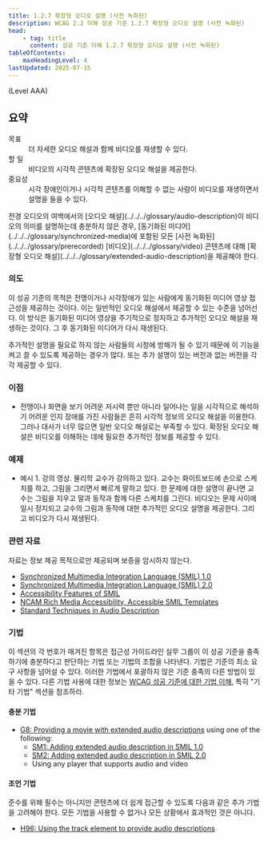 ```yaml
---
title: 1.2.7 확장형 오디오 설명 (사전 녹화된)
description: WCAG 2.2 이해 성공 기준 1.2.7 확장형 오디오 설명 (사전 녹화된)
head:
    - tag: title
      content: 성공 기준 이해 1.2.7 확장형 오디오 설명 (사전 녹화된)
tableOfContents:
    maxHeadingLevel: 4
lastUpdated: 2025-07-15
---
```



(Level AAA)

## 요약

<dl>
<dt>목표</dt>
<dd>더 자세한 오디오 해설과 함께 비디오를 재생할 수 있다.</dd>
<dt>할 일</dt>
<dd>비디오의 시각적 콘텐츠에 확장된 오디오 해설을 제공한다.</dd>
<dt>중요성</dt>
<dd>시각 장애인이거나 시각적 콘텐츠를 이해할 수 없는 사람이 비디오를 재생하면서 설명을 들을 수 있다.</dd>
</dl>

<Card title="성공 기준(SC)">
전경 오디오의 여백에서의 [오디오 해설](../../../glossary/audio-description)이 비디오의 의미를 설명하는데 충분하지 않은 경우, [동기화된 미디어](../../../glossary/synchronized-media)에 포함된 모든 [사전 녹화된](../../../glossary/prerecorded) [비디오](../../../glossary/video) 콘텐츠에 대해 [확장형 오디오 해설](../../../glossary/extended-audio-description)을 제공해야 한다.
</Card>

### 의도

이 성공 기준의 목적은 전맹이거나 시각장애가 있는 사람에게 동기화된 미디어 영상 접근성을 제공하는 것이다. 이는 일반적인 오디오 해설에서 제공할 수 있는 수준을 넘어선다. 이 방식은 동기화된 미디어 영상을 주기적으로 정지하고 추가적인 오디오 해설을 재생하는 것이다. 그 후 동기화된 미디어가 다시 재생된다.

추가적인 설명을 필요로 하지 않는 사람들의 시청에 방해가 될 수 있기 때문에 이 기능을 켜고 끌 수 있도록 제공하는 경우가 많다. 또는 추가 설명이 있는 버전과 없는 버전을 각각 제공할 수 있다.

### 이점

*   전맹이나 화면을 보기 어려운 저시력 뿐만 아니라 일어나는 일을 시각적으로 해석하기 어려운 인지 장애를 가진 사람들은 흔히 시각적 정보의 오디오 해설을 이용한다. 그러나 대사가 너무 많으면 일반 오디오 해설로는 부족할 수 있다. 확장된 오디오 해설은 비디오를 이해하는 데에 필요한 추가적인 정보를 제공할 수 있다.

### 예제

*   예시 1. 강의 영상. 물리학 교수가 강의하고 있다. 교수는 화이트보드에 손으로 스케치를 하고, 그림을 그리면서 빠르게 말하고 있다. 한 문제에 대한 설명이 끝나면 교수는 그림을 지우고 말과 동작과 함께 다른 스케치를 그린다. 비디오는 문제 사이에 일시 정지되고 교수의 그림과 동작에 대한 추가적인 오디오 설명을 제공한다. 그리고 비디오가 다시 재생된다.

### 관련 자료

자료는 정보 제공 목적으로만 제공되며 보증을 암시하지 않는다.

*   [Synchronized Multimedia Integration Language (SMIL) 1.0](https://www.w3.org/TR/REC-smil/)
*   [Synchronized Multimedia Integration Language (SMIL) 2.0](https://www.w3.org/TR/SMIL/)
*   [Accessibility Features of SMIL](https://www.w3.org/TR/SMIL-access/)
*   [NCAM Rich Media Accessibility, Accessible SMIL Templates](http://ncam.wgbh.org/invent_build/web_multimedia/accessible-digital-media-guide/guideline-h-multimedia#techH12)
*   [Standard Techniques in Audio Description](http://joeclark.org/access/description/ad-principles.html)

### 기법

이 섹션의 각 번호가 매겨진 항목은 접근성 가이드라인 실무 그룹이 이 성공 기준을 충족하기에 충분하다고 판단하는 기법 또는 기법의 조합을 나타낸다. 기법은 기준의 최소 요구 사항을 넘어설 수 있다. 이러한 기법에서 포괄하지 않은 기준 충족의 다른 방법이 있을 수 있다. 다른 기법 사용에 대한 정보는 [WCAG 성공 기준에 대한 기법 이해](../understanding-techniques), 특히 "기타 기법" 섹션을 참조하라.

#### 충분 기법

*   [G8: Providing a movie with extended audio descriptions](https://www.w3.org/WAI/WCAG22/Techniques/general/G8) using one of the following:
    *   [SM1: Adding extended audio description in SMIL 1.0](https://www.w3.org/WAI/WCAG22/Techniques/smil/SM1)
    *   [SM2: Adding extended audio description in SMIL 2.0](https://www.w3.org/WAI/WCAG22/Techniques/smil/SM2)
    *   Using any player that supports audio and video

#### 조언 기법

준수를 위해 필수는 아니지만 콘텐츠에 더 쉽게 접근할 수 있도록 다음과 같은 추가 기법을 고려해야 한다. 모든 기법을 사용할 수 없거나 모든 상황에서 효과적인 것은 아니다.

*   [H96: Using the track element to provide audio descriptions](https://www.w3.org/WAI/WCAG22/Techniques/html/H96)

